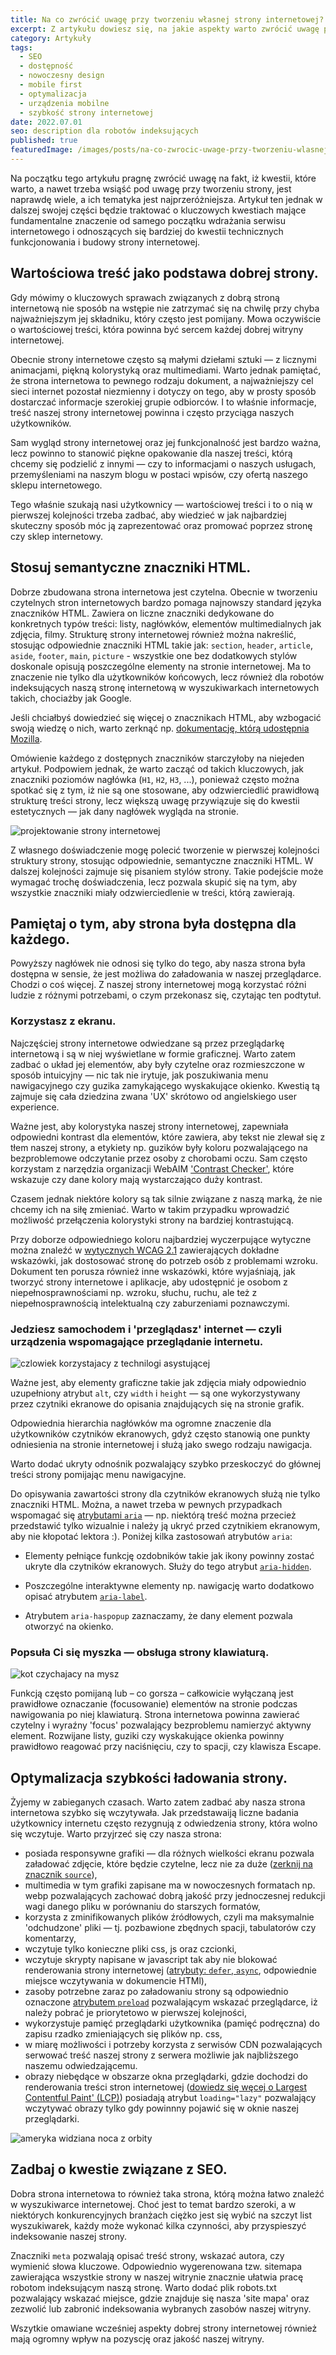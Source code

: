 ```yaml
---
title: Na co zwrócić uwagę przy tworzeniu własnej strony internetowej?
excerpt: Z artykułu dowiesz się, na jakie aspekty warto zwrócić uwagę przy tworzeniu własnej strony internetowej.
category: Artykuły
tags:
  - SEO
  - dostępność
  - nowoczesny design
  - mobile first
  - optymalizacja
  - urządzenia mobilne
  - szybkość strony internetowej
date: 2022.07.01
seo: description dla robotów indeksujących
published: true
featuredImage: /images/posts/na-co-zwrocic-uwage-przy-tworzeniu-wlasnej-strony-internetowej/featured-image.jpg
---
```


Na początku tego artykułu pragnę zwrócić uwagę na fakt, iż kwestii, które warto, a nawet trzeba wsiąść pod uwagę przy tworzeniu strony, jest naprawdę wiele, a ich tematyka jest najprzeróżniejsza. Artykuł ten jednak w dalszej swojej części będzie traktować o kluczowych kwestiach mające fundamentalne znaczenie od samego początku wdrażania serwisu internetowego i odnoszących się bardziej do kwestii technicznych funkcjonowania i budowy strony internetowej.

## Wartościowa treść jako podstawa dobrej strony.

Gdy mówimy o kluczowych sprawach związanych z dobrą stroną internetową nie sposób na wstępie nie zatrzymać się na chwilę przy chyba najważniejszym jej składniku, który często jest pomijany. Mowa oczywiście o wartościowej treści, która powinna być sercem każdej dobrej witryny internetowej.

Obecnie strony internetowe często są małymi dziełami sztuki — z licznymi animacjami, piękną kolorystyką oraz multimediami. Warto jednak pamiętać, że strona internetowa to pewnego rodzaju dokument, a najważniejszy cel sieci internet pozostał niezmienny i dotyczy on tego, aby w prosty sposób dostarczać informacje szerokiej grupie odbiorców. I to właśnie informacje, treść naszej strony internetowej powinna i często przyciąga naszych użytkowników.

Sam wygląd strony internetowej oraz jej funkcjonalność jest bardzo ważna, lecz powinno to stanowić piękne opakowanie dla naszej treści, którą chcemy się podzielić z innymi — czy to informacjami o naszych usługach, przemyśleniami na naszym blogu w postaci wpisów, czy ofertą naszego sklepu internetowego.

Tego właśnie szukają nasi użytkownicy — wartościowej treści i to o nią w pierwszej kolejności trzeba zadbać, aby wiedzieć w jak najbardziej skuteczny sposób móc ją zaprezentować oraz promować poprzez stronę czy sklep internetowy.

## Stosuj semantyczne znaczniki HTML.

Dobrze zbudowana strona internetowa jest czytelna. Obecnie w tworzeniu czytelnych stron internetowych bardzo pomaga najnowszy standard języka znaczników HTML. Zawiera on liczne znaczniki dedykowane do konkretnych typów treści: listy, nagłówków, elementów multimedialnych jak zdjęcia, filmy. Strukturę strony internetowej również można nakreślić, stosując odpowiednie znaczniki HTML takie jak: `section`, `header`, `article`, `aside`, `footer`, `main`, `picture` - wszystkie one bez dodatkowych stylów doskonale opisują poszczególne elementy na stronie internetowej. Ma to znaczenie nie tylko dla użytkowników końcowych, lecz również dla robotów indeksujących naszą stronę internetową w wyszukiwarkach internetowych takich, chociażby jak Google.

Jeśli chciałbyś dowiedzieć się więcej o znacznikach HTML, aby wzbogacić swoją wiedzę o nich, warto zerknąć np. [dokumentację, którą udostępnia Mozilla](https://developer.mozilla.org/en-US/docs/Web/HTML/Element).

Omówienie każdego z dostępnych znaczników starczyłoby na niejeden artykuł. Podpowiem jednak, że warto zacząć od takich kluczowych, jak znaczniki poziomów nagłówka (`H1`, `H2`, `H3`, ...), ponieważ często można spotkać się z tym, iż nie są one stosowane, aby odzwierciedlić prawidłową strukturę treści strony, lecz większą uwagę przywiązuje się do kwestii estetycznych — jak dany nagłówek wygląda na stronie.

![projektowanie strony internetowej](/images/posts/na-co-zwrocic-uwage-przy-tworzeniu-wlasnej-strony-internetowej/projektowanie-strony-internetowej.jpg)

Z własnego doświadczenie mogę polecić tworzenie w pierwszej kolejności struktury strony, stosując odpowiednie, semantyczne znaczniki HTML. W dalszej kolejności zajmuje się pisaniem stylów strony. Takie podejście może wymagać trochę doświadczenia, lecz pozwala skupić się na tym, aby wszystkie znaczniki miały odzwierciedlenie w treści, którą zawierają.

## Pamiętaj o tym, aby strona była dostępna dla każdego.

Powyższy nagłówek nie odnosi się tylko do tego, aby nasza strona była dostępna w sensie, że jest możliwa do załadowania w naszej przeglądarce. Chodzi o coś więcej. Z naszej strony internetowej mogą korzystać różni ludzie z różnymi potrzebami, o czym przekonasz się, czytając ten podtytuł.

### Korzystasz z ekranu.

Najczęściej strony internetowe odwiedzane są przez przeglądarkę internetową i są w niej wyświetlane w formie graficznej. Warto zatem zadbać o układ jej elementów, aby były czytelne oraz rozmieszczone w sposób intuicyjny — nic tak nie irytuje, jak poszukiwania menu nawigacyjnego czy guzika zamykającego wyskakujące okienko. Kwestią tą zajmuje się cała dziedzina zwana 'UX' skrótowo od angielskiego user experience.

Ważne jest, aby kolorystyka naszej strony internetowej, zapewniała odpowiedni kontrast dla elementów, które zawiera, aby tekst nie zlewał się z tłem naszej strony, a etykiety np. guzików były koloru pozwalającego na bezproblemowe odczytanie przez osoby z chorobami oczu. Sam często korzystam z narzędzia organizacji WebAIM ['Contrast Checker'](https://webaim.org/resources/contrastchecker/), które wskazuje czy dane kolory mają wystarczająco duży kontrast.

Czasem jednak niektóre kolory są tak silnie związane z naszą marką, że nie chcemy ich na siłę zmieniać. Warto w takim przypadku wprowadzić możliwość przełączenia kolorystyki strony na bardziej kontrastującą.

Przy doborze odpowiedniego koloru najbardziej wyczerpujące wytyczne można znaleźć w [wytycznych WCAG 2.1](https://www.w3.org/Translations/WCAG21-pl/) zawierających dokładne wskazówki, jak dostosować stronę do potrzeb osób z problemami wzroku. Dokument ten porusza również inne wskazówki, które wyjaśniają, jak tworzyć strony internetowe i aplikacje, aby udostępnić je osobom z niepełnosprawnościami np. wzroku, słuchu, ruchu, ale też z niepełnosprawnością intelektualną czy zaburzeniami poznawczymi.

### Jedziesz samochodem i 'przeglądasz' internet — czyli urządzenia wspomagające przeglądanie internetu.

![czlowiek korzystajacy z technilogi asystującej](/images/posts/na-co-zwrocic-uwage-przy-tworzeniu-wlasnej-strony-internetowej/uzytkownik-korzystajacy-z-technologi-asystujacej.jpg)

Ważne jest, aby elementy graficzne takie jak zdjęcia miały odpowiednio uzupełniony atrybut `alt`, czy `width` i `height` — są one wykorzystywany przez czytniki ekranowe do opisania znajdujących się na stronie grafik.

Odpowiednia hierarchia nagłówków ma ogromne znaczenie dla użytkowników czytników ekranowych, gdyż często stanowią one punkty odniesienia na stronie internetowej i służą jako swego rodzaju nawigacja.

Warto dodać ukryty odnośnik pozwalający szybko przeskoczyć do głównej treści strony pomijając menu nawigacyjne.

Do opisywania zawartości strony dla czytników ekranowych służą nie tylko znaczniki HTML. Można, a nawet trzeba w pewnych przypadkach wspomagać się [atrybutami `aria`](https://developer.mozilla.org/en-US/docs/Web/Accessibility/ARIA/Attributes) — np. niektórą treść można przecież przedstawić tylko wizualnie i należy ją ukryć przed czytnikiem ekranowym, aby nie kłopotać lektora :). Poniżej kilka zastosowań atrybutów `aria`:

- Elementy pełniące funkcję ozdobników takie jak ikony powinny zostać ukryte dla czytników ekranowych. Służy do tego atrybut [`aria-hidden`](https://developer.mozilla.org/en-US/docs/Web/Accessibility/ARIA/Attributes/aria-hidden).

- Poszczególne interaktywne elementy np. nawigację warto dodatkowo opisać atrybutem [`aria-label`](https://developer.mozilla.org/en-US/docs/Web/Accessibility/ARIA/Attributes/aria-label).

- Atrybutem `aria-haspopup` zaznaczamy, że dany element pozwala otworzyć na okienko.

### Popsuła Ci się myszka — obsługa strony klawiaturą.

![kot czychajacy na mysz](/images/posts/na-co-zwrocic-uwage-przy-tworzeniu-wlasnej-strony-internetowej/kot-czychajacy-na-mysz.jpg)

Funkcją często pomijaną lub – co gorsza – całkowicie wyłączaną jest prawidłowe oznaczanie (focusowanie) elementów na stronie podczas nawigowania po niej klawiaturą. Strona internetowa powinna zawierać czytelny i wyraźny 'focus' pozwalający bezproblemu namierzyć aktywny element. Rozwijane listy, guziki czy wyskakujące okienka powinny prawidłowo reagować przy naciśnięciu, czy to spacji, czy klawisza Escape.

## Optymalizacja szybkości ładowania strony.

Żyjemy w zabieganych czasach. Warto zatem zadbać aby nasza strona internetowa szybko się wczytywała. Jak przedstawaiją liczne badania użytkownicy internetu często rezygnują z odwiedzenia strony, która wolno się wczytuje. Warto przyjrzeć się czy nasza strona:

- posiada responsywne grafiki — dla różnych wielkości ekranu pozwala załadować zdjęcie, które będzie czytelne, lecz nie za duże ([zerknij na znacznik `source`](https://developer.mozilla.org/en-US/docs/Web/HTML/Element/source#picture_example)),
- multimedia w tym grafiki zapisane ma w nowoczesnych formatach np. webp pozwalających zachować dobrą jakość przy jednoczesnej redukcji wagi danego pliku w porównaniu do starszych formatów,
- korzysta z zminifikowanych plików źródłowych, czyli ma maksymalnie 'odchudzone' pliki — tj. pozbawione zbędnych spacji, tabulatorów czy komentarzy,
- wczytuje tylko konieczne pliki css, js oraz czcionki,
- wczytuje skrypty napisane w javascript tak aby nie blokować renderowania strony internetowej ([atrybuty: `defer`, `async`](https://developer.mozilla.org/en-US/docs/Web/HTML/Element/script), odpowiednie miejsce wczytywania w dokumencie HTMl),
- zasoby potrzebne zaraz po załadowaniu strony są odpowiednio oznaczone [atrybutem `preload`](https://developer.mozilla.org/en-US/docs/Web/HTML/Link_types/preload) pozwalającym wskazać przeglądarce, iż należy pobrać je priorytetowo w pierwszej kolejności,
- wykorzystuje pamięć przeglądarki użytkownika (pamięć podręczna) do zapisu rzadko zmieniających się plików np. css,
- w miarę możliwości i potrzeby korzysta z serwisów CDN pozwalających serwować treść naszej strony z serwera możliwie jak najbliższego naszemu odwiedzającemu.
- obrazy niebędące w obszarze okna przeglądarki, gdzie dochodzi do renderowania treści stron internetowej ([dowiedz się węcej o Largest Contentful Paint' (LCP)](https://web.dev/optimize-lcp/)) posiadają atrybut `loading="lazy"` pozwalający wczytywać obrazy tylko gdy powinnny pojawić się w oknie naszej przeglądarki.

![ameryka widziana noca z orbity](/images/posts/na-co-zwrocic-uwage-przy-tworzeniu-wlasnej-strony-internetowej/ameryka-widziana-noca-z-orbity.jpg)

## Zadbaj o kwestie związane z SEO.

Dobra strona internetowa to również taka strona, którą można łatwo znaleźć w wyszukiwarce internetowej. Choć jest to temat bardzo szeroki, a w niektórych konkurencyjnych branżach ciężko jest się wybić na szczyt list wyszukiwarek, każdy może wykonać kilka czynności, aby przyspieszyć indeksowanie naszej strony.

Znaczniki `meta` pozwalają opisać treść strony, wskazać autora, czy wymienić słowa kluczowe. Odpowiednio wygerenowana tzw. sitemapa zawierająca wszystkie strony w naszej witrynie znacznie ułatwia pracę robotom indeksującym naszą stronę. Warto dodać plik robots.txt pozwalający wskazać miejsce, gdzie znajduje się nasza 'site mapa' oraz zezwolić lub zabronić indeksowania wybranych zasobów naszej witryny.

Wszytkie omawiane wcześniej aspekty dobrej strony internetowej również mają ogromny wpływ na pozyscję oraz jakość naszej witryny.
